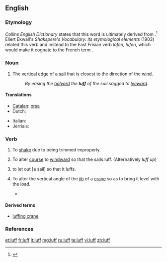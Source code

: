 ==English==

===Etymology===
''Collins English Dictionary'' states that this word is ultimately derived from {{etyl|dum|en}} {{term|loef|lang=dum}}.<ref>{{R:Dictionary.com}}</ref> Ellert Ekwall's ''Shakspere's Vocabulary: its etymological elements'' (1903) related this verb and {{term|loof|lang=en}} instead to the East Frisian<!--caution: has no code! frs is ambiguous, see BP discussion--> verb ''lofen'', ''lufen'', which would make it cognate to the French term {{term|lover|lang=fr}}.

===Noun===
{{en-noun}}

# {{nautical}} The [[vertical]] [[edge]] of a [[sail]] that is closest to the direction of the [[wind]].
#: ''By easing the [[halyard]] the '''luff''' of the sail sagged to [[leeward]].''

====Translations====
{{trans-top|vertical edge of a sail}}
* [[Catalan]]: [[orsa]] {{f}}
* Dutch: {{t+|nl|loef|m}}
{{trans-mid}}
* Italian: {{t-|it|inferitura|f}}
* Jèrriais: {{tø|roa-jer|lof|m}}
{{trans-bottom}}

===Verb===
{{en-verb}}

# {{nautical|of a sail|intransitive}} To [[shake]] due to being trimmed improperly.
# {{nautical|of a boat|intransitive}} To alter [[course]] to [[windward]] so that the sails luff.  (Alternatively ''luff up'')
# {{nautical|transitive}} to let out [a sail] so that it luffs.
# {{context|mechanical}} To alter the vertical angle of the [[jib]] of a [[crane]] so as to bring it level with the load.
#* {{quote-book
|year=1999
|author=Howard I. Shapiro, Jay P. Shapiro, Lawrence K. Shapiro
|title=Cranes and Derricks
|page=95
|isbn=0070578893
|url=http://books.google.com/books?id=_teKKLZrulIC
|passage=The tower is mounted on a slewing platform, which also carries the power plant and the counterweights, while the jib is supported and '''luffed''' by fixed pendant ropes.}}

====Derived terms====
* [[luffing crane]]

===References===
<references/>

[[et:luff]]
[[fr:luff]]
[[it:luff]]
[[mg:luff]]
[[ru:luff]]
[[te:luff]]
[[vi:luff]]
[[zh:luff]]